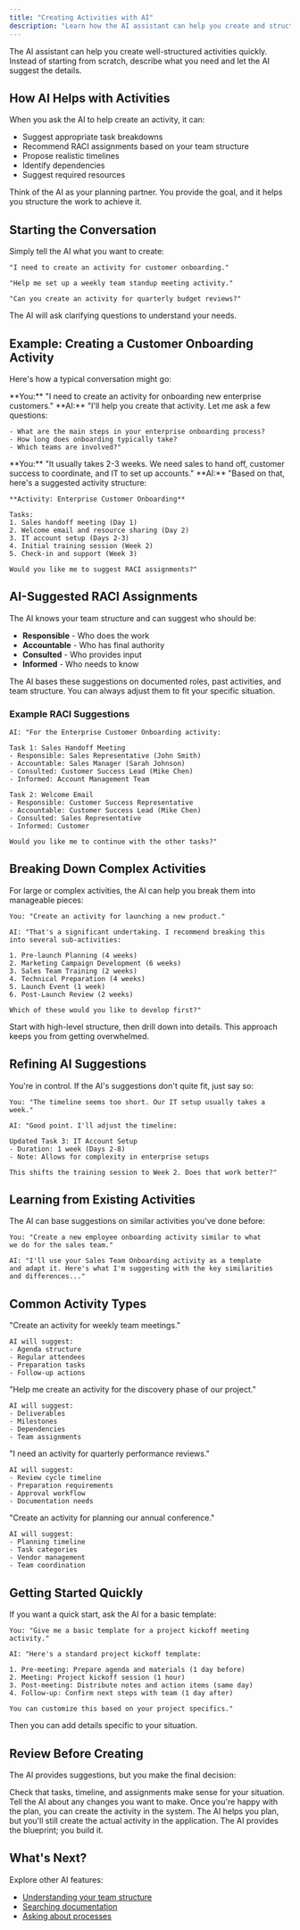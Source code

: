 ```yaml
---
title: "Creating Activities with AI"
description: "Learn how the AI assistant can help you create and structure new activities"
---
```


The AI assistant can help you create well-structured activities quickly. Instead of starting from scratch, describe what you need and let the AI suggest the details.

## How AI Helps with Activities

When you ask the AI to help create an activity, it can:

- Suggest appropriate task breakdowns
- Recommend RACI assignments based on your team structure
- Propose realistic timelines
- Identify dependencies
- Suggest required resources

<Tip>
Think of the AI as your planning partner. You provide the goal, and it helps you structure the work to achieve it.
</Tip>

## Starting the Conversation

Simply tell the AI what you want to create:

```
"I need to create an activity for customer onboarding."

"Help me set up a weekly team standup meeting activity."

"Can you create an activity for quarterly budget reviews?"
```

The AI will ask clarifying questions to understand your needs.

## Example: Creating a Customer Onboarding Activity

Here's how a typical conversation might go:

<Steps>
  <Step title="Make your request">
    **You:** "I need to create an activity for onboarding new enterprise customers."
  </Step>

  <Step title="AI gathers details">
    **AI:** "I'll help you create that activity. Let me ask a few questions:

    - What are the main steps in your enterprise onboarding process?
    - How long does onboarding typically take?
    - Which teams are involved?"
  </Step>

  <Step title="Provide information">
    **You:** "It usually takes 2-3 weeks. We need sales to hand off, customer success to coordinate, and IT to set up accounts."
  </Step>

  <Step title="Review AI suggestions">
    **AI:** "Based on that, here's a suggested activity structure:

    **Activity: Enterprise Customer Onboarding**

    Tasks:
    1. Sales handoff meeting (Day 1)
    2. Welcome email and resource sharing (Day 2)
    3. IT account setup (Days 2-3)
    4. Initial training session (Week 2)
    5. Check-in and support (Week 3)

    Would you like me to suggest RACI assignments?"
  </Step>
</Steps>

## AI-Suggested RACI Assignments

The AI knows your team structure and can suggest who should be:

- **Responsible** - Who does the work
- **Accountable** - Who has final authority
- **Consulted** - Who provides input
- **Informed** - Who needs to know

<Info>
The AI bases these suggestions on documented roles, past activities, and team structure. You can always adjust them to fit your specific situation.
</Info>

### Example RACI Suggestions

```
AI: "For the Enterprise Customer Onboarding activity:

Task 1: Sales Handoff Meeting
- Responsible: Sales Representative (John Smith)
- Accountable: Sales Manager (Sarah Johnson)
- Consulted: Customer Success Lead (Mike Chen)
- Informed: Account Management Team

Task 2: Welcome Email
- Responsible: Customer Success Representative
- Accountable: Customer Success Lead (Mike Chen)
- Consulted: Sales Representative
- Informed: Customer

Would you like me to continue with the other tasks?"
```

## Breaking Down Complex Activities

For large or complex activities, the AI can help you break them into manageable pieces:

```
You: "Create an activity for launching a new product."

AI: "That's a significant undertaking. I recommend breaking this
into several sub-activities:

1. Pre-launch Planning (4 weeks)
2. Marketing Campaign Development (6 weeks)
3. Sales Team Training (2 weeks)
4. Technical Preparation (4 weeks)
5. Launch Event (1 week)
6. Post-Launch Review (2 weeks)

Which of these would you like to develop first?"
```

<Tip>
Start with high-level structure, then drill down into details. This approach keeps you from getting overwhelmed.
</Tip>

## Refining AI Suggestions

You're in control. If the AI's suggestions don't quite fit, just say so:

```
You: "The timeline seems too short. Our IT setup usually takes a week."

AI: "Good point. I'll adjust the timeline:

Updated Task 3: IT Account Setup
- Duration: 1 week (Days 2-8)
- Note: Allows for complexity in enterprise setups

This shifts the training session to Week 2. Does that work better?"
```

## Learning from Existing Activities

The AI can base suggestions on similar activities you've done before:

```
You: "Create a new employee onboarding activity similar to what
we do for the sales team."

AI: "I'll use your Sales Team Onboarding activity as a template
and adapt it. Here's what I'm suggesting with the key similarities
and differences..."
```

## Common Activity Types

<AccordionGroup>
  <Accordion title="Recurring Meetings">
    "Create an activity for weekly team meetings."

    AI will suggest:
    - Agenda structure
    - Regular attendees
    - Preparation tasks
    - Follow-up actions
  </Accordion>

  <Accordion title="Project Phases">
    "Help me create an activity for the discovery phase of our project."

    AI will suggest:
    - Deliverables
    - Milestones
    - Dependencies
    - Team assignments
  </Accordion>

  <Accordion title="Review Processes">
    "I need an activity for quarterly performance reviews."

    AI will suggest:
    - Review cycle timeline
    - Preparation requirements
    - Approval workflow
    - Documentation needs
  </Accordion>

  <Accordion title="Event Planning">
    "Create an activity for planning our annual conference."

    AI will suggest:
    - Planning timeline
    - Task categories
    - Vendor management
    - Team coordination
  </Accordion>
</AccordionGroup>

## Getting Started Quickly

If you want a quick start, ask the AI for a basic template:

```
You: "Give me a basic template for a project kickoff meeting activity."

AI: "Here's a standard project kickoff template:

1. Pre-meeting: Prepare agenda and materials (1 day before)
2. Meeting: Project kickoff session (1 hour)
3. Post-meeting: Distribute notes and action items (same day)
4. Follow-up: Confirm next steps with team (1 day after)

You can customize this based on your project specifics."
```

Then you can add details specific to your situation.

## Review Before Creating

The AI provides suggestions, but you make the final decision:

<Steps>
  <Step title="Review the structure">
    Check that tasks, timeline, and assignments make sense for your situation.
  </Step>

  <Step title="Make adjustments">
    Tell the AI about any changes you want to make.
  </Step>

  <Step title="Create the activity">
    Once you're happy with the plan, you can create the activity in the system.
  </Step>
</Steps>

<Note>
The AI helps you plan, but you'll still create the actual activity in the application. The AI provides the blueprint; you build it.
</Note>

## What's Next?

Explore other AI features:

- [Understanding your team structure](/ai/understanding-team)
- [Searching documentation](/ai/searching-documentation)
- [Asking about processes](/ai/asking-about-processes)
